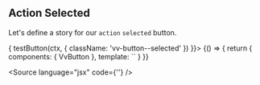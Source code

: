 
<Meta title="Components/Button/Props/selected" />

## Action Selected

Let's define a story for our `action` `selected` button.

<Canvas>
	<Story
		name="selected"
		play={async (ctx) => {
			testButton(ctx, {
				className: 'vv-button--selected'
			})
		}}>
		{() => {
			return {
				components: { VvButton },
				template: `<vv-button label="Action Selected" modifiers="action" selected />`
			}
		}}
	</Story>
</Canvas>

<Source
	language="jsx"
	code={'<vv-button label="Action" modifiers="action" selected />'}
/>
